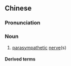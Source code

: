 {{also|副交感神经}}
==Chinese==
{{zh-forms|s=副交感神经|type=14}}
{{wikipedia|lang=zh}}

===Pronunciation===
{{zh-pron
|m=fùjiāogǎn shénjīng
|c=fu3 gaau1 gam2 san4 zing1
|cat=n
}}

===Noun===
{{zh-noun}}

# {{lb|zh|neurology}} [[parasympathetic]] [[nerve]](s)

====Derived terms====
{{zh-der|副交感神經系統}}